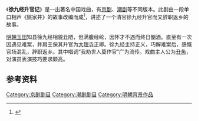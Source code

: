 《'''徐九经升官记'''》是一出著名中国戏曲，有[[京剧|京剧]]、[[潮剧|潮剧]]等不同版本。此剧由一段单口相声《姚家井》的故事改编而成<ref>{{cite web|language=zh-hans|url=http://scopera.newssc.org/system/2009/10/10/012364470.shtml|title=《徐九经》进京唱“当官难”|publisher=中国戏剧网|date=2009-10-10|accessdate=2010-12-05|archive-date=2016-03-05|archive-url=https://web.archive.org/web/20160305064059/http://scopera.newssc.org/system/2009/10/10/012364470.shtml}}</ref>，讲述了一个清官徐九经升官而又辞职返乡的故事。

[[明朝|明朝]][[玉田|玉田]]知县徐九经相貌丑陋，但满腹经纶，因怀才不遇而终日酗酒。直至有一次因遇见难案，并肩王保其升官为[[大理寺|大理寺]]正卿。徐九经主持正义，巧解难案后，感慨官场混乱，辞职返乡。其中唱词“我劝世人莫作官”广为流传。戏曲主人公为[[丑角|丑角]]，对演员表演技巧要求颇高。

==参考资料==
{{reflist}}

[[Category:京剧剧目|Category:京剧剧目]]
[[Category:潮剧剧目|Category:潮剧剧目]]
[[Category:明朝背景作品|Category:明朝背景作品]]